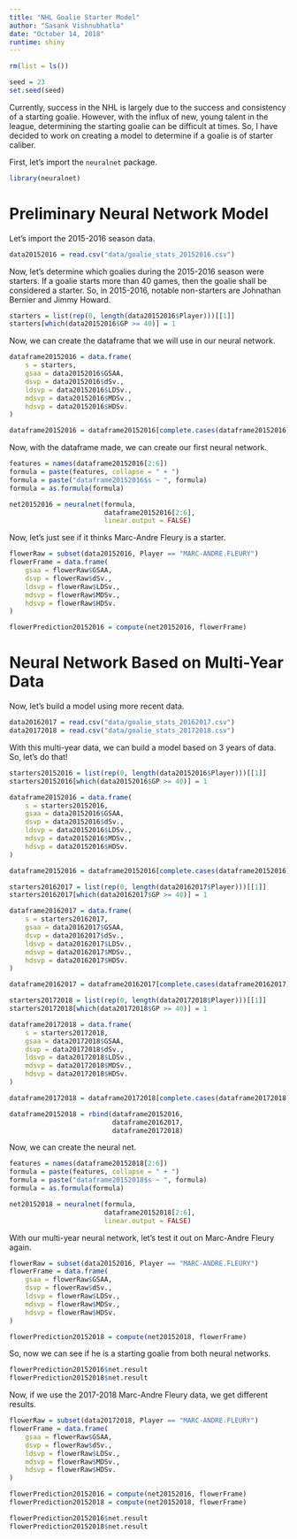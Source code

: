 ```yaml
---
title: "NHL Goalie Starter Model"
author: "Sasank Vishnubhatla"
date: "October 14, 2018"
runtime: shiny
---
```


```r
rm(list = ls())

seed = 23
set.seed(seed)
```

Currently, success in the NHL is largely due to the success and consistency of a starting goalie. However, with the influx of new, young talent in the league, determining the starting goalie can be difficult at times. So, I have decided to work on creating a model to determine if a goalie is of starter caliber.

First, let's import the `neuralnet` package.

```r
library(neuralnet)
```

# Preliminary Neural Network Model

Let's import the 2015-2016 season data.

```r
data20152016 = read.csv("data/goalie_stats_20152016.csv")
```

Now, let's determine which goalies during the 2015-2016 season were starters. If a goalie starts more than 40 games, then the goalie shall be considered a starter. So, in 2015-2016, notable non-starters are Johnathan Bernier and Jimmy Howard.

```r
starters = list(rep(0, length(data20152016$Player)))[[1]]
starters[which(data20152016$GP >= 40)] = 1
```

Now, we can create the dataframe that we will use in our neural network.

```r
dataframe20152016 = data.frame(
	s = starters,
	gsaa = data20152016$GSAA,
	dsvp = data20152016$dSv.,
	ldsvp = data20152016$LDSv.,
	mdsvp = data20152016$MDSv.,
	hdsvp = data20152016$HDSv.
)

dataframe20152016 = dataframe20152016[complete.cases(dataframe20152016),]
```

Now, with the dataframe made, we can create our first neural network.

```r
features = names(dataframe20152016[2:6])
formula = paste(features, collapse = " + ")
formula = paste("dataframe20152016$s ~ ", formula)
formula = as.formula(formula)

net20152016 = neuralnet(formula,
						dataframe20152016[2:6],
						linear.output = FALSE)
```

Now, let's just see if it thinks Marc-Andre Fleury is a starter.

```r
flowerRaw = subset(data20152016, Player == "MARC-ANDRE.FLEURY")
flowerFrame = data.frame(
	gsaa = flowerRaw$GSAA,
	dsvp = flowerRaw$dSv.,
	ldsvp = flowerRaw$LDSv.,
	mdsvp = flowerRaw$MDSv.,
	hdsvp = flowerRaw$HDSv.
)

flowerPrediction20152016 = compute(net20152016, flowerFrame)
```

# Neural Network Based on Multi-Year Data

Now, let's build a model using more recent data.

```r
data20162017 = read.csv("data/goalie_stats_20162017.csv")
data20172018 = read.csv("data/goalie_stats_20172018.csv")
```

With this multi-year data, we can build a model based on 3 years of data. So, let's do that!

```r
starters20152016 = list(rep(0, length(data20152016$Player)))[[1]]
starters20152016[which(data20152016$GP >= 40)] = 1

dataframe20152016 = data.frame(
	s = starters20152016,
	gsaa = data20152016$GSAA,
	dsvp = data20152016$dSv.,
	ldsvp = data20152016$LDSv.,
	mdsvp = data20152016$MDSv.,
	hdsvp = data20152016$HDSv.
)

dataframe20152016 = dataframe20152016[complete.cases(dataframe20152016),]

starters20162017 = list(rep(0, length(data20162017$Player)))[[1]]
starters20162017[which(data20162017$GP >= 40)] = 1

dataframe20162017 = data.frame(
	s = starters20162017,
	gsaa = data20162017$GSAA,
	dsvp = data20162017$dSv.,
	ldsvp = data20162017$LDSv.,
	mdsvp = data20162017$MDSv.,
	hdsvp = data20162017$HDSv.
)

dataframe20162017 = dataframe20162017[complete.cases(dataframe20162017),]

starters20172018 = list(rep(0, length(data20172018$Player)))[[1]]
starters20172018[which(data20172018$GP >= 40)] = 1

dataframe20172018 = data.frame(
	s = starters20172018,
	gsaa = data20172018$GSAA,
	dsvp = data20172018$dSv.,
	ldsvp = data20172018$LDSv.,
	mdsvp = data20172018$MDSv.,
	hdsvp = data20172018$HDSv.
)

dataframe20172018 = dataframe20172018[complete.cases(dataframe20172018),]

dataframe20152018 = rbind(dataframe20152016,
						  dataframe20162017,
						  dataframe20172018)
```

Now, we can create the neural net.

```r
features = names(dataframe20152018[2:6])
formula = paste(features, collapse = " + ")
formula = paste("dataframe20152018$s ~ ", formula)
formula = as.formula(formula)

net20152018 = neuralnet(formula,
						dataframe20152018[2:6],
						linear.output = FALSE)
```

With our multi-year neural network, let's test it out on Marc-Andre Fleury again.

```r
flowerRaw = subset(data20152016, Player == "MARC-ANDRE.FLEURY")
flowerFrame = data.frame(
	gsaa = flowerRaw$GSAA,
	dsvp = flowerRaw$dSv.,
	ldsvp = flowerRaw$LDSv.,
	mdsvp = flowerRaw$MDSv.,
	hdsvp = flowerRaw$HDSv.
)

flowerPrediction20152018 = compute(net20152018, flowerFrame)
```

So, now we can see if he is a starting goalie from both neural networks.

```r
flowerPrediction20152016$net.result
flowerPrediction20152018$net.result
```

Now, if we use the 2017-2018 Marc-Andre Fleury data, we get different results.

```r
flowerRaw = subset(data20172018, Player == "MARC-ANDRE.FLEURY")
flowerFrame = data.frame(
	gsaa = flowerRaw$GSAA,
	dsvp = flowerRaw$dSv.,
	ldsvp = flowerRaw$LDSv.,
	mdsvp = flowerRaw$MDSv.,
	hdsvp = flowerRaw$HDSv.
)

flowerPrediction20152016 = compute(net20152016, flowerFrame)
flowerPrediction20152018 = compute(net20152018, flowerFrame)

flowerPrediction20152016$net.result
flowerPrediction20152018$net.result
```